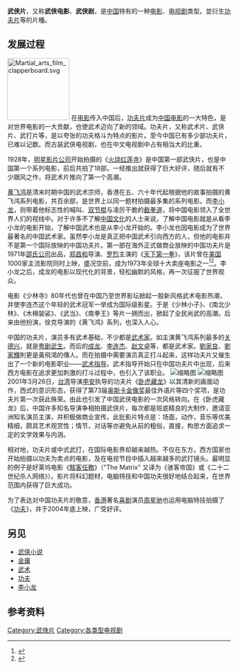 {{refimprove|time=2019-07-31T11:51:07+00:00}}
'''武侠片'''，又称'''武侠电影'''、'''武侠剧'''，是[[中国|中国]]特有的一种[[电影|电影]]、[[电视剧|电视剧]]类型。並衍生[[功夫片|功夫片]]等的片種。

== 发展过程 ==

[[File:Martial_arts_film_clapperboard.svg|140px]]
在[[电影|电影]]传入中国后，[[功夫片|功夫片]]成为[[中国电影|中国电影]]的一大特色，是对世界电影的一大贡献，也使武术迈向了新的领域。功夫片，又称武术片、武侠片、武打片等，是以夸张的功夫格斗为特点的影片。至今中国已有多少部功夫片，已难以记数。而古装武侠电视剧，也在中文电视剧中占有相当大的比重。

1928年，[[明星影片公司|明星影片公司]]开始拍摄的《[[火烧红莲寺|火烧红莲寺]]》是中国第一部武侠片，也是中国第一个系列电影，前后共拍了18部。一经推出就获得了巨大好评，随后就有不少跟风之作，将武术片推向了第一个高潮。

[[黄飞鸿|黄飞鸿]]是清末时期中国的武术宗师，香港在五、六十年代起根据他的故事拍摄的黄飞鸿系列电影，共百余部，是世界上以同一题材拍摄最多集的系列电影。而[[李小龙|李小龙]]，则带着他标志性的喊叫、[[双节棍|双节棍]]与凌厉干脆的[[截拳道|截拳道]]，将中国电影领入了全世界人们的视线中。对于许多不了解[[中国文化|中国文化]]的人士来说，了解中国电影就是从看李小龙的电影开始，了解中国武术也是从李小龙开始的。李小龙也因电影成为了世界最著名的中国武术家。虽然李小龙是真正把中国武术引向西方的人，但他的电影并不是第一个国际放映的中国功夫片。第一部在海外正式做商业放映的中国功夫片是1971年[[邵氏公司|邵氏公司]]出品，[[郑昌和|郑昌和]]导演、[[罗烈|罗烈]]主演的《[[天下第一拳|天下第一拳]]》，该片曾在[[美国|美国]]1000家主流影院同时上映，盛况空前，成为1973年全球十大卖座电影之一<ref>{{cite web |url=http://ent.china.com.cn/2013-01/06/content_27601774.htm |title=解讀武俠片“成長路”:徐克所拍“黃飛鴻”成品牌之作 |publisher=中国网 |date=2013-01-06 |access-date=2016-05-18 |archive-date=2016-10-14 |archive-url=https://web.archive.org/web/20161014012756/http://ent.china.com.cn/2013-01/06/content_27601774.htm |dead-url=yes }}</ref><ref>{{cite web |url=http://www.chinareviewnews.com/doc/1029/6/9/8/102969866_6.html?coluid=7&kindid=0&docid=102969866&mdate=0109095858 |title=那些年最hit的邵氏十大經典名作 |publisher=中評電訊 |date=2014-01-09 |access-date=2015-12-24 |archive-date=2020-08-25 |archive-url=https://web.archive.org/web/20200825150542/http://www.chinareviewnews.com/doc/1029/6/9/8/102969866_6.html?coluid=7&kindid=0&docid=102969866&mdate=0109095858 |dead-url=yes }}</ref>。李小龙之后，成龙的电影以现代化的背景，轻松幽默的风格，再一次征服了世界观众。

电影《少林寺》80年代也曾在中国乃至世界影坛掀起一股新风格武术电影热潮，并使李连杰这个年轻的武术冠军一举成为国际级影星。于是《少林小子》、《南北少林》、《木棉袈裟》、《武当》、《南拳王》等片一拥而出，掀起了全民尚武的高潮。后来由他扮演，徐克导演的《黄飞鸿》系列，也深入人心。

中国的功夫片，演员多有武术基础，不少都是[[武术家|武术家]]。如主演黄飞鸿系列最多的[[关德兴|关德兴]]，就是[[粤剧|粤剧]][[武生|武生]]。而后的[[成龙|成龙]]、[[李连杰|李连杰]]、[[赵文卓|赵文卓]]等，都是武术家。[[劉家良|劉家良]]、[[劉家輝|劉家輝]]則更是黃飛鴻的傳人。而在拍摄中需要演员真正打斗起来，这样功夫片又催生出了一个新的电影职业——[[武术指导|武术指导]]。武术指导开始只在中国功夫片中出现，后来西方电影在追求更加刺激的打斗过程中，也引入了该职业。
[[File:Children_practice_martial_arts,_Great_Mosque.JPG|缩略图]]
[[File:CCI08092009_00001.jpg|缩略图]]
2001年3月26日，[[台湾|台湾]]导演[[李安|李安]]执导的功夫片《[[臥虎藏龍_(電影)|卧虎藏龙]]》以其清新的画面动作，西式的意识形态，获得了第73届[[奥斯卡金像奖|奥斯卡金像奖]]最佳外语片等四个奖项，是功夫片第一次获此殊荣。由此也引发了中国武侠电影的一次风格转向。在《卧虎藏龙》后，中国许多知名导演争相拍摄武侠片，每次都是班底精良的大制作，邀请亚洲知名演员主演，并积极做商业宣传。此批影片特点是：场面，动作，音乐等优美精细，颇具艺术观赏性；情节，对话等亦避免从前的粗俗，直接，构思方面追求一定的文学效果与内涵。

相对地，功夫片或中式武打，在国际电影界却越来越热。不仅在东方，西方国家也开始拍摄以功夫为卖点的电影，及在电视节目中插入越来越多的武打镜头。最明显的例子是好莱坞电影《[[駭客任務|駭客任務]]》（"The Matrix" 又译为《骇客帝国》或《二十二世纪杀人网络》）。影片将科幻题材，电脑特技和中国功夫很好地结合起来，在世界范围内获得了巨大成功。

为了表达对中国功夫片的敬意，[[香港|香港]]著名[[喜剧|喜剧]]演员[[周星驰|周星驰]]也运用电脑特技拍摄了《[[功夫_(电影)|功夫]]》，并于2004年底上映，广受好评。

== 另见 ==

* [[武侠小说|武侠小说]]
* [[金庸|金庸]]
* [[武术|武术]]
* [[功夫|功夫]]
* [[李小龙|李小龙]]

== 参考资料 ==
{{reflist}}
{{武俠}}
{{Film genres}}

[[Category:武俠片|Category:武俠片]]
[[Category:各类型电视剧|Category:各类型电视剧]]
